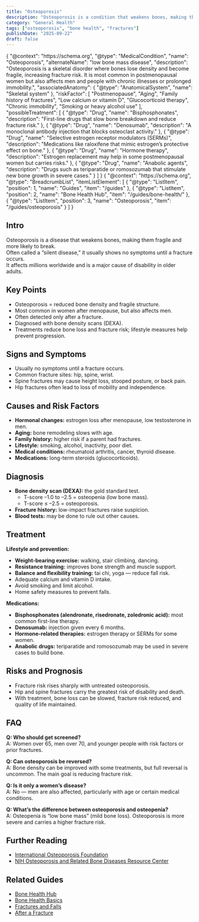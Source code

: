 ```yaml
---
title: "Osteoporosis"
description: "Osteoporosis is a condition that weakens bones, making them fragile and more likely to break. It is common with aging, especially in women after menopause."
category: "General Health"
tags: ["osteoporosis", "bone health", "fractures"]
publishDate: "2025-09-22"
draft: false
---
```



<JsonLd>
{
  "@context": "https://schema.org",
  "@type": "MedicalCondition",
  "name": "Osteoporosis",
  "alternateName": "low bone mass disease",
  "description": "Osteoporosis is a skeletal disorder where bones lose density and become fragile, increasing fracture risk. It is most common in postmenopausal women but also affects men and people with chronic illnesses or prolonged immobility.",
  "associatedAnatomy": { "@type": "AnatomicalSystem", "name": "Skeletal system" },
  "riskFactor": [
    "Postmenopause",
    "Aging",
    "Family history of fractures",
    "Low calcium or vitamin D",
    "Glucocorticoid therapy",
    "Chronic immobility",
    "Smoking or heavy alcohol use"
  ],
  "possibleTreatment": [
    {
      "@type": "Drug",
      "name": "Bisphosphonates",
      "description": "First-line drugs that slow bone breakdown and reduce fracture risk."
    },
    {
      "@type": "Drug",
      "name": "Denosumab",
      "description": "A monoclonal antibody injection that blocks osteoclast activity."
    },
    {
      "@type": "Drug",
      "name": "Selective estrogen receptor modulators (SERMs)",
      "description": "Medications like raloxifene that mimic estrogen’s protective effect on bone."
    },
    {
      "@type": "Drug",
      "name": "Hormone therapy",
      "description": "Estrogen replacement may help in some postmenopausal women but carries risks."
    },
    {
      "@type": "Drug",
      "name": "Anabolic agents",
      "description": "Drugs such as teriparatide or romosozumab that stimulate new bone growth in severe cases."
    }
  ]
}
</JsonLd>

<JsonLd>
{
  "@context": "https://schema.org",
  "@type": "BreadcrumbList",
  "itemListElement": [
    { "@type": "ListItem", "position": 1, "name": "Guides", "item": "/guides" },
    { "@type": "ListItem", "position": 2, "name": "Bone Health Hub", "item": "/guides/bone-health/" },
    { "@type": "ListItem", "position": 3, "name": "Osteoporosis", "item": "/guides/osteoporosis" }
  ]
}
</JsonLd>


## Intro
Osteoporosis is a disease that weakens bones, making them fragile and more likely to break.  
Often called a “silent disease,” it usually shows no symptoms until a fracture occurs.  
It affects millions worldwide and is a major cause of disability in older adults.

## Key Points
- Osteoporosis = reduced bone density and fragile structure.  
- Most common in women after menopause, but also affects men.  
- Often detected only after a fracture.  
- Diagnosed with bone density scans (DEXA).  
- Treatments reduce bone loss and fracture risk; lifestyle measures help prevent progression.  

## Signs and Symptoms
- Usually no symptoms until a fracture occurs.  
- Common fracture sites: hip, spine, wrist.  
- Spine fractures may cause height loss, stooped posture, or back pain.  
- Hip fractures often lead to loss of mobility and independence.  

## Causes and Risk Factors
- **Hormonal changes:** estrogen loss after menopause, low testosterone in men.  
- **Aging:** bone remodeling slows with age.  
- **Family history:** higher risk if a parent had fractures.  
- **Lifestyle:** smoking, alcohol, inactivity, poor diet.  
- **Medical conditions:** rheumatoid arthritis, cancer, thyroid disease.  
- **Medications:** long-term steroids (glucocorticoids).  

## Diagnosis
- **Bone density scan (DEXA):** the gold standard test.  
  - T-score –1.0 to –2.5 = osteopenia (low bone mass).  
  - T-score ≤ –2.5 = osteoporosis.  
- **Fracture history:** low-impact fractures raise suspicion.  
- **Blood tests:** may be done to rule out other causes.  

## Treatment

**Lifestyle and prevention:**  
- **Weight-bearing exercise:** walking, stair climbing, dancing.  
- **Resistance training:** improves bone strength and muscle support.  
- **Balance and flexibility training:** tai chi, yoga — reduce fall risk.  
- Adequate calcium and vitamin D intake.  
- Avoid smoking and limit alcohol.  
- Home safety measures to prevent falls.  

**Medications:**  
- **Bisphosphonates (alendronate, risedronate, zoledronic acid):** most common first-line therapy.  
- **Denosumab:** injection given every 6 months.  
- **Hormone-related therapies:** estrogen therapy or SERMs for some women.  
- **Anabolic drugs:** teriparatide and romosozumab may be used in severe cases to build bone.  

## Risks and Prognosis
- Fracture risk rises sharply with untreated osteoporosis.  
- Hip and spine fractures carry the greatest risk of disability and death.  
- With treatment, bone loss can be slowed, fracture risk reduced, and quality of life maintained.  

## FAQ
**Q: Who should get screened?**  
A: Women over 65, men over 70, and younger people with risk factors or prior fractures.  

**Q: Can osteoporosis be reversed?**  
A: Bone density can be improved with some treatments, but full reversal is uncommon. The main goal is reducing fracture risk.  

**Q: Is it only a women’s disease?**  
A: No — men are also affected, particularly with age or certain medical conditions.  

**Q: What’s the difference between osteoporosis and osteopenia?**  
A: Osteopenia is “low bone mass” (mild bone loss). Osteoporosis is more severe and carries a higher fracture risk.  

## Further Reading
- [International Osteoporosis Foundation](https://www.osteoporosis.foundation/)  
- [NIH Osteoporosis and Related Bone Diseases Resource Center](https://www.bones.nih.gov/)  

## Related Guides
- [Bone Health Hub](/guides/bone-health/)  
- [Bone Health Basics](/guides/bone-health-basics)  
- [Fractures and Falls](/guides/fractures-and-falls)  
- [After a Fracture](/guides/after-a-fracture)  
